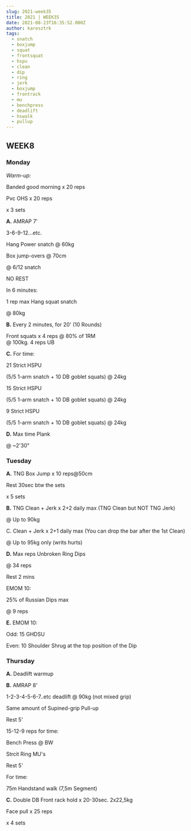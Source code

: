 ```yaml
---
slug: 2021-week35
title: 2021 | WEEK35
date: 2021-08-23T16:35:52.000Z
author: karesztrk
tags:
  - snatch
  - boxjump
  - squat
  - frontsquat
  - hspu
  - clean
  - dip
  - ring
  - jerk
  - boxjump
  - frontrack
  - mu
  - benchpress
  - deadlift
  - hswalk
  - pullup
---
```

## WEEK8

### Monday

*Warm-up:*

Banded good morning x 20 reps

Pvc OHS x 20 reps

x 3 sets

**A.** AMRAP 7'

3-6-9-12...etc.

Hang Power snatch @ 60kg

Box jump-overs @ 70cm

@ 6/12 snatch 

NO REST

In 6 minutes:

1 rep max Hang squat snatch

@ 80kg

**B.** Every 2 minutes, for 20' (10 Rounds)

Front squats x 4 reps @ 80% of 1RM\
@ 100kg. 4 reps UB

**C.** For time:

21 Strict HSPU

(5/5 1-arm snatch + 10 DB goblet squats) @ 24kg

15 Strict HSPU

(5/5 1-arm snatch + 10 DB goblet squats) @ 24kg

9 Strict HSPU

(5/5 1-arm snatch + 10 DB goblet squats) @ 24kg

**D.** Max time Plank

@ ~2'30"

### Tuesday

**A.** TNG Box Jump x 10 reps@50cm

Rest 30sec btw the sets

x 5 sets

**B.** TNG Clean + Jerk x 2+2 daily max (TNG Clean but NOT TNG Jerk)

@ Up to 90kg

C. Clean + Jerk x 2+1 daily max (You can drop the bar after the 1st Clean)

@ Up to 95kg only (writs hurts)

**D.** Max reps Unbroken Ring Dips

@ 34 reps

Rest 2 mins

EMOM 10:

25% of Russian Dips max

@ 9 reps

**E.** EMOM 10:

Odd: 15 GHDSU

Even: 10 Shoulder Shrug at the top position of the Dip

### Thursday

**A.** Deadlift warmup

**B.** AMRAP 8'

1-2-3-4-5-6-7..etc deadlift @ 90kg (not mixed grip)

Same amount of Supined-grip Pull-up

Rest 5'

15-12-9 reps for time:

Bench Press @ BW

Strcit Ring MU's

Rest 5'

For time:

75m Handstand walk (7,5m Segment)

**C.** Double DB Front rack hold x 20-30sec. 2x22,5kg

Face pull x 25 reps

x 4 sets